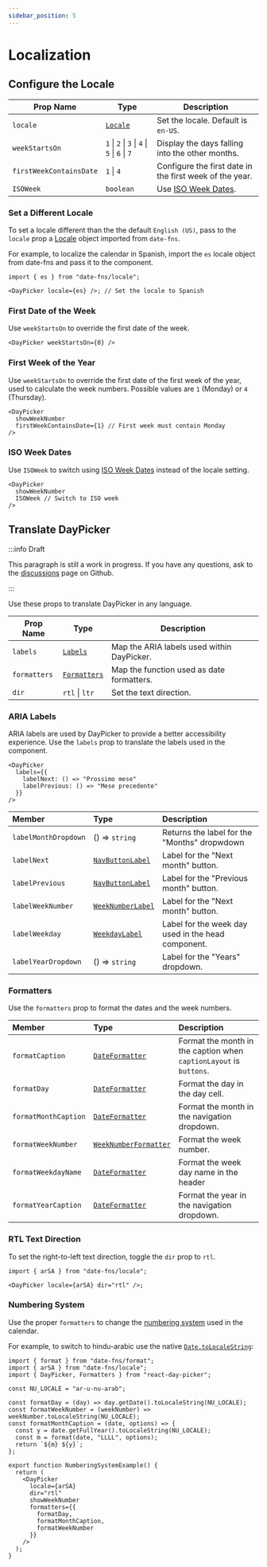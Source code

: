 ```yaml
---
sidebar_position: 5
---
```


# Localization

## Configure the Locale

| Prop Name               | Type                                          | Description                                                        |
| ----------------------- | --------------------------------------------- | ------------------------------------------------------------------ |
| `locale`                | [`Locale`](http://date-fns.org/docs/I18n)   | Set the locale. Default is `en-US`.                                |
| `weekStartsOn`          | `1` \| `2` \| `3` \| `4` \| `5` \| `6` \| `7` | Display the days falling into the other months.                    |
| `firstWeekContainsDate` | `1` \| `4`                                    | Configure the first date in the first week of the year.            |
| `ISOWeek`               | `boolean`                                     | Use [ISO Week Dates](https://en.wikipedia.org/wiki/ISO_week_date). |

### Set a Different Locale

To set a locale different than the the default `English (US)`, pass to the `locale` prop a [Locale](http://date-fns.org/docs/Locale) object imported from `date-fns`.

For example, to localize the calendar in Spanish, import the `es` locale object from date-fns and pass it to the component.

```tsx caption="render:Spanish"
import { es } from "date-fns/locale";

<DayPicker locale={es} />; // Set the locale to Spanish
```

<BrowserWindow>
  <Examples.Spanish />
</BrowserWindow>

### First Date of the Week

Use `weekStartsOn` to override the first date of the week.

```tsx
<DayPicker weekStartsOn={0} />
```

<BrowserWindow>
  <Examples.SpanishWeekStartsOn />
</BrowserWindow>

### First Week of the Year

Use `weekStartsOn` to override the first date of the first week of the year, used to calculate the week numbers. Possible values are `1` (Monday) or `4` (Thursday).

```tsx caption="render:WeeknumberCustom"
<DayPicker
  showWeekNumber
  firstWeekContainsDate={1} // First week must contain Monday
/>
```

<BrowserWindow>
  <Examples.WeeknumberCustom />
</BrowserWindow>

### ISO Week Dates

Use `ISOWeek` to switch using [ISO Week Dates](https://en.wikipedia.org/wiki/ISO_week_date) instead of the locale setting.

```tsx caption="render:WeeknumberIso"
<DayPicker
  showWeekNumber
  ISOWeek // Switch to ISO week
/>
```

<BrowserWindow>
  <Examples.WeeknumberIso />
</BrowserWindow>

## Translate DayPicker

:::info Draft

This paragraph is still a work in progress. If you have any questions, ask to the [discussions](https://github.com/gpbl/react-day-picker/discussions) page on Github.

:::

Use these props to translate DayPicker in any language.

| Prop Name    | Type                                              | Description                                |
| ------------ | ------------------------------------------------- | ------------------------------------------ |
| `labels`     | [`Labels`](../api/type-aliases/Labels.md)         | Map the ARIA labels used within DayPicker. |
| `formatters` | [`Formatters`](../api/type-aliases/Formatters.md) | Map the function used as date formatters.  |
| `dir`        | `rtl` \| `ltr`                                    | Set the text direction.                    |

### ARIA Labels

ARIA labels are used by DayPicker to provide a better accessibility experience. Use the `labels` prop to translate the labels used in the component.

```tsx
<DayPicker
  labels={{
    labelNext: () => "Prossimo mese"
    labelPrevious: () => "Mese precedente"
  }}
/>
```

| Member               | Type                                                        | Description                                        |
| :------------------- | :---------------------------------------------------------- | :------------------------------------------------- |
| `labelMonthDropdown` | () => `string`                                              | Returns the label for the "Months" dropwdown       |
| `labelNext`          | [`NavButtonLabel`](../api/type-aliases/NavButtonLabel.md)   | Label for the "Next month" button.                 |
| `labelPrevious`      | [`NavButtonLabel`](../api/type-aliases/NavButtonLabel.md)   | Label for the "Previous month" button.             |
| `labelWeekNumber`    | [`WeekNumberLabel`](../api/type-aliases/WeekNumberLabel.md) | Label for the "Next month" button.                 |
| `labelWeekday`       | [`WeekdayLabel`](../api/type-aliases/WeekdayLabel.md)       | Label for the week day used in the head component. |
| `labelYearDropdown`  | () => `string`                                              | Label for the "Years" dropdown.                    |

### Formatters

Use the `formatters` prop to format the dates and the week numbers.

| Member               | Type                                                                | Description                                                        |
| :------------------- | :------------------------------------------------------------------ | :----------------------------------------------------------------- |
| `formatCaption`      | [`DateFormatter`](../api/type-aliases/DateFormatter.md)             | Format the month in the caption when `captionLayout` is `buttons`. |
| `formatDay`          | [`DateFormatter`](../api/type-aliases/DateFormatter.md)             | Format the day in the day cell.                                    |
| `formatMonthCaption` | [`DateFormatter`](../api/type-aliases/DateFormatter.md)             | Format the month in the navigation dropdown.                       |
| `formatWeekNumber`   | [`WeekNumberFormatter`](../api/type-aliases/WeekNumberFormatter.md) | Format the week number.                                            |
| `formatWeekdayName`  | [`DateFormatter`](../api/type-aliases/DateFormatter.md)             | Format the week day name in the header                             |
| `formatYearCaption`  | [`DateFormatter`](../api/type-aliases/DateFormatter.md)             | Format the year in the navigation dropdown.                        |

### RTL Text Direction

To set the right-to-left text direction, toggle the `dir` prop to `rtl`.

```tsx caption="render:Rtl"
import { arSA } from "date-fns/locale";

<DayPicker locale={arSA} dir="rtl" />;
```

<BrowserWindow>
  <Examples.Rtl />
</BrowserWindow>

### Numbering System

Use the proper `formatters` to change the [numbering system](https://en.wikipedia.org/wiki/Numeral_system) used in the calendar.

For example, to switch to hindu-arabic use the native [`Date.toLocaleString`](https://developer.mozilla.org/en/docs/Web/JavaScript/Reference/Global_Objects/Date/toLocaleString):

```tsx caption="render:NumberingSystem"
import { format } from "date-fns/format";
import { arSA } from "date-fns/locale";
import { DayPicker, Formatters } from "react-day-picker";

const NU_LOCALE = "ar-u-nu-arab";

const formatDay = (day) => day.getDate().toLocaleString(NU_LOCALE);
const formatWeekNumber = (weekNumber) => weekNumber.toLocaleString(NU_LOCALE);
const formatMonthCaption = (date, options) => {
  const y = date.getFullYear().toLocaleString(NU_LOCALE);
  const m = format(date, "LLLL", options);
  return `${m} ${y}`;
};

export function NumberingSystemExample() {
  return (
    <DayPicker
      locale={arSA}
      dir="rtl"
      showWeekNumber
      formatters={{
        formatDay,
        formatMonthCaption,
        formatWeekNumber
      }}
    />
  );
}
```

<BrowserWindow>
  <Examples.NumberingSystem />
</BrowserWindow>
